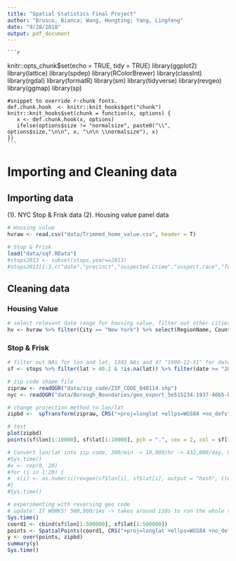 ```yaml
---
title: "Spatial Statistics Final Project"
author: "Brusco, Bianca; Wang, Hongting; Yang, Lingfeng"
date: "9/28/2018"
output: pdf_document
---
```


    ```r
knitr::opts_chunk$set(echo = TRUE, tidy = TRUE)
    library(ggplot2)
    library(lattice)
    library(spdep)
    library(RColorBrewer)
    library(classInt)
    library(rgdal)
    library(formatR)
    library(sm)
    library(tidyverse)
    library(revgeo)
    library(ggmap)
    library(sp)
    
    #snippet to override r-chunk fonts.
    def.chunk.hook  <- knitr::knit_hooks$get("chunk")
    knitr::knit_hooks$set(chunk = function(x, options) {
       x <- def.chunk.hook(x, options)
       ifelse(options$size != "normalsize", paste0("\\", options$size,"\n\n", x, "\n\n \\normalsize"), x)
    })
    ```

# Importing and Cleaning data
## Importing data
(1). NYC Stop & Frisk data
(2). Housing value panel data
```r
# Housing value
hvraw <- read.csv("data/Trimmed_home_value.csv", header = T)

# Stop & Frisk
load("data/sqf.RData")
#stops2013 <- subset(stops,year==2013)
#stops2013[1:3,c("date","precinct","suspected.crime","suspect.race","found.weapon")]
```

## Cleaning data
### Housing Value
```r
# select relevant date range for housing value, filter out other cities
hv <- hvraw %>% filter(City == "New York") %>% select(RegionName, CountyName, X2005.12:X2014.01) %>% arrange(RegionName)
```

### Stop & Frisk
```r
# filter out NAs for lon and lat, 1303 NAs and 47 "1900-12-31" for date, then select columns of interest, sorted in chronological order
sf <- stops %>% filter(lat > 40.2 & !is.na(lat)) %>% filter(date >= "2006-01-01" & date <= "2013-12-31") %>% select(year, date, time, precinct, suspected.crime, frisked, suspect.race, found.weapon, lat, lon) %>% arrange(date, time)


```


```r
# zip code shape file
zipraw <- readOGR("data/zip_code/ZIP_CODE_040114.shp")
nyc <- readOGR("data/Borough_Boundaries/geo_export_5e515234-1937-40b5-b942-1ef10ea3ea45.shp")

# change projection method to lon/lat
zipbd <-  spTransform(zipraw, CRS("+proj=longlat +ellps=WGS84 +no_defs"))

# test
plot(zipbd)
points(sf$lon[1:10000], sf$lat[1:10000], pch = ".", cex = 2, col = sf[1:10000, ]$suspect.race)
```

```r
# Convert lon/lat into zip code, 300/min -> 18,000/hr -> 432,000/day, 9.15 day LOL
#Sys.time()
#x <- rep(0, 20)
#for (i in 1:20) {
#  x[i] <- as.numeric(revgeo(sf$lon[i], sf$lat[i], output = "hash", item = "zip"))
#}
#Sys.time()

# experimenting with reversing geo code
# update: IT WORKS! 500,000/14s -> takes around 110s to run the whole thing
Sys.time()
coord1 <- cbind(sf$lon[1:500000], sf$lat[1:500000])
points <- SpatialPoints(coord1, CRS("+proj=longlat +ellps=WGS84 +no_defs"))
y <- over(points, zipbd)
summary(y)
Sys.time()

```



